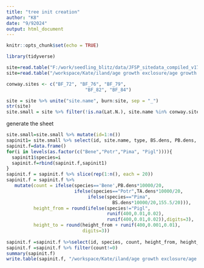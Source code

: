 ```yaml
---
title: "tree init creation"
author: "K8"
date: "9/92024"
output: html_document
---
```


```r
knitr::opts_chunk$set(echo = TRUE)
```
```r
library(tidyverse)
```

```r
site=read.table("F:/work/seedling_blitz/data/JFSP_sitedata_compiled_v17.txt",sep = "\t",header=T)
site=read.table("/workspace/Kate/iland/age growth exclosure/age growth modeling/data/JFSP_sitedata_compiled_v17.txt",sep = "\t",header=T)

conway.sites <- c("BF_72", "BF_76", "BF_79",
                             "BF_82", "BF_84")

site = site %>% unite("site.name", burn:site, sep = "_")
str(site)
site.small = site %>% filter(!is.na(Lat.N.), site.name %in% conway.sites)

```
generate the sheet
```r
site.small=site.small %>% mutate(id=1:n())
sapinit1= site.small %>% select(id, site.name, type, BS.dens, PB.dens, TA.dens)
sapinit.f=data.frame()
for(i in levels(as.factor(c("Bene","Potr","Pima", "Pigl")))){
  sapinit1$species=i
  sapinit.f=rbind(sapinit.f,sapinit1)
}
sapinit.f = sapinit.f %>% slice(rep(1:n(), each = 20))
sapinit.f = sapinit.f %>% 
   mutate(count = ifelse(species=='Bene',PB.dens*10000/20,
                         ifelse(species=="Potr",TA.dens*10000/20,
                              ifelse(species=="Pima",
                                       BS.dens*10000/20,155.5/20))),
          height_from = round(ifelse(species!="Pigl",
                                     runif(400,0.01,0.02),
                                     runif(400,0.01,0.02)),digits=3),
          height_to = round(height_from + runif(400,0.001,0.01),
                            digits=3))
 
sapinit.f =sapinit.f %>%select(id, species, count, height_from, height_to, age)
sapinit.f =sapinit.f %>% filter(count!=0)
summary(sapinit.f)
write.table(sapinit.f, "/workspace/Kate/iland/age growth exclosure/age growth modeling/materials/init/agegrowth_init.txt",row.names = F,sep="\t")
```

